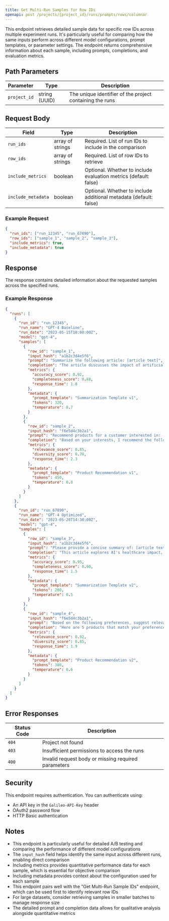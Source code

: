 ```yaml
---
title: Get Multi-Run Samples for Row IDs
openapi: post /projects/{project_id}/runs/prompts/rows/columnar
---
```


This endpoint retrieves detailed sample data for specific row IDs across multiple experiment runs. It's particularly useful for comparing how the same inputs perform across different model configurations, prompt templates, or parameter settings. The endpoint returns comprehensive information about each sample, including prompts, completions, and evaluation metrics.

## Path Parameters

| Parameter | Type | Description |
| --------- | ---- | ----------- |
| `project_id` | string (UUID) | The unique identifier of the project containing the runs |

## Request Body

| Field | Type | Description |
| ----- | ---- | ----------- |
| `run_ids` | array of strings | Required. List of run IDs to include in the comparison |
| `row_ids` | array of strings | Required. List of row IDs to retrieve |
| `include_metrics` | boolean | Optional. Whether to include evaluation metrics (default: false) |
| `include_metadata` | boolean | Optional. Whether to include additional metadata (default: false) |

### Example Request

```json
{
  "run_ids": ["run_12345", "run_67890"],
  "row_ids": ["sample_1", "sample_2", "sample_3"],
  "include_metrics": true,
  "include_metadata": true
}
```

## Response

The response contains detailed information about the requested samples across the specified runs.

### Example Response

```json
{
  "runs": [
    {
      "run_id": "run_12345",
      "run_name": "GPT-4 Baseline",
      "run_date": "2023-05-15T10:00:00Z",
      "model": "gpt-4",
      "samples": [
        {
          "row_id": "sample_1",
          "input_hash": "a1b2c3d4e5f6",
          "prompt": "Summarize the following article: [article text]",
          "completion": "The article discusses the impact of artificial intelligence on healthcare, highlighting three main areas: diagnosis, treatment planning, and administrative efficiency...",
          "metrics": {
            "accuracy_score": 0.92,
            "completeness_score": 0.88,
            "response_time": 1.8
          },
          "metadata": {
            "prompt_template": "Summarization Template v1",
            "tokens": 320,
            "temperature": 0.7
          }
        },
        {
          "row_id": "sample_2",
          "input_hash": "f6e5d4c3b2a1",
          "prompt": "Recommend products for a customer interested in: [customer preferences]",
          "completion": "Based on your interests, I recommend the following products: 1. Premium Wireless Headphones...",
          "metrics": {
            "relevance_score": 0.85,
            "diversity_score": 0.78,
            "response_time": 2.3
          },
          "metadata": {
            "prompt_template": "Product Recommendation v1",
            "tokens": 450,
            "temperature": 0.8
          }
        }
      ]
    },
    {
      "run_id": "run_67890",
      "run_name": "GPT-4 Optimized",
      "run_date": "2023-05-20T14:30:00Z",
      "model": "gpt-4",
      "samples": [
        {
          "row_id": "sample_3",
          "input_hash": "a1b2c3d4e5f6",
          "prompt": "Please provide a concise summary of: [article text]",
          "completion": "This article explores AI's healthcare impact, focusing on improved diagnostic accuracy (30% improvement in early detection), personalized treatment planning, and 40% reduction in administrative tasks...",
          "metrics": {
            "accuracy_score": 0.95,
            "completeness_score": 0.90,
            "response_time": 1.5
          },
          "metadata": {
            "prompt_template": "Summarization Template v2",
            "tokens": 280,
            "temperature": 0.5
          }
        },
        {
          "row_id": "sample_4",
          "input_hash": "f6e5d4c3b2a1",
          "prompt": "Based on the following preferences, suggest relevant products: [customer preferences]",
          "completion": "Here are 5 products that match your preferences: 1. Ultra Comfort Wireless Headphones...",
          "metrics": {
            "relevance_score": 0.92,
            "diversity_score": 0.85,
            "response_time": 1.9
          },
          "metadata": {
            "prompt_template": "Product Recommendation v2",
            "tokens": 380,
            "temperature": 0.6
          }
        }
      ]
    }
  ]
}
```

## Error Responses

| Status Code | Description |
| ----------- | ----------- |
| `404` | Project not found |
| `403` | Insufficient permissions to access the runs |
| `400` | Invalid request body or missing required parameters |

## Security

This endpoint requires authentication. You can authenticate using:

- An API key in the `Galileo-API-Key` header
- OAuth2 password flow
- HTTP Basic authentication

## Notes

- This endpoint is particularly useful for detailed A/B testing and comparing the performance of different model configurations
- The `input_hash` field helps identify the same input across different runs, enabling direct comparison
- Including metrics provides quantitative performance data for each sample, which is essential for objective comparison
- Including metadata provides context about the configuration used for each sample
- This endpoint pairs well with the "Get Multi-Run Sample IDs" endpoint, which can be used first to identify relevant row IDs
- For large datasets, consider retrieving samples in smaller batches to manage response size
- The detailed prompt and completion data allows for qualitative analysis alongside quantitative metrics